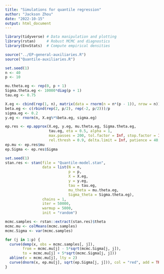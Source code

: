 ```yaml
---
title: "Simulations for quantile regression"
author: "Jackson Zhou"
date: "2022-10-15"
output: html_document
---
```


```r
library(tidyverse) # Data manipulation and plotting
library(rstan)     # Robust MCMC and diagnostics
library(EnvStats)  # Compute empirical densities

source("../EP-general-auxiliaries.R")
source("Quantile-auxiliaries.R")
```

```r
set.seed(1)
n <- 40
p <- 10

mu.theta.eg <- rep(0, p + 1)
Sigma.theta.eg <- 10000*diag(p + 1)
tau.eg <- 0.75

X.eg <- cbind(rep(1, n), matrix(data = rnorm(n = n*(p - 1)), nrow = n))
beta.eg <- c(rbind(rep(2, p/2), rep(-2, p/2)))/p
sigma.eg <- 0.2
y.eg <- rnorm(n, X.eg%*%beta.eg, sigma.eg)
```

```r
ep.res <- ep.approx(X.eg, y.eg, mu.theta.eg, Sigma.theta.eg, 
                    tau.eg, eta = 0.5, alpha = 1,
                    max.passes = 200, tol.factor = Inf, stop.factor = Inf , abs.thresh = 0.01, 
                    rel.thresh = 0.9, delta.limit = Inf, patience = 40, verbose = TRUE)
ep.mu <- ep.res$mu
ep.Sigma <- ep.res$Sigma
```

```r
set.seed(1)
stan.res <- stan(file = "Quantile-model.stan",
                 data = list(N = n,
                             p = p,
                             X = X.eg,
                             y = y.eg,
                             tau = tau.eg,
                             mu_theta = mu.theta.eg,
                             Sigma_theta = Sigma.theta.eg),
                 chains = 1,
                 iter = 50000,
                 warmup = 5000,
                 init = "random") 

mcmc.samples <- rstan::extract(stan.res)$theta
mcmc.mu <- colMeans(mcmc.samples)
mcmc.Sigma <- var(mcmc.samples)
```

```r
for (j in 1:p) {
  curve(demp(x, obs = mcmc.samples[, j]),
        from = mcmc.mu[j] - 5*sqrt(mcmc.Sigma[j, j]),
        to = mcmc.mu[j] + 5*sqrt(mcmc.Sigma[j, j]))
  abline(v = mcmc.mu[j], lty = 2)
  curve(dnorm(x, ep.mu[j], sqrt(ep.Sigma[j, j])), col = "red", add = TRUE)
}
```
